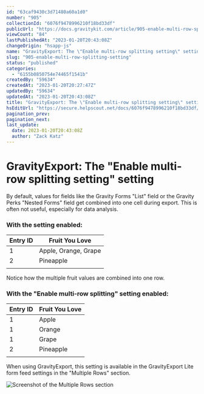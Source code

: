 ```yaml
---
id: "63caf9430c3d71480a60a1d0"
number: "905"
collectionId: "6076f9478996210f18bd33df"
publicUrl: "https://docs.gravitykit.com/article/905-enable-multi-row-splitting-setting"
viewCount: "84"
lastPublishedAt: "2023-01-20T20:43:08Z"
changeOrigin: "hsapp-js"
name: "GravityExport: The \"Enable multi-row splitting setting\" setting"
slug: "905-enable-multi-row-splitting-setting"
status: "published"
categories: 
  - "6155b0850754e74465f1541b"
createdBy: "59634"
createdAt: "2023-01-20T20:27:47Z"
updatedBy: "59634"
updatedAt: "2023-01-20T20:43:08Z"
title: "GravityExport: The \"Enable multi-row splitting setting\" setting"
hsEditUrl: "https://secure.helpscout.net/docs/6076f9478996210f18bd33df/article/63caf9430c3d71480a60a1d0"
pagination_prev: 
pagination_next: 
last_update:
  date: 2023-01-20T20:43:08Z
  author: "Zack Katz"
---
```


# GravityExport: The "Enable multi-row splitting setting" setting

By default, values for fields like the Gravity Forms "List" field or the Gravity Perks "Nested Forms" field get combined into one cell during export. This is often not useful, especially for data analysis.

### With the setting enabled:

| Entry ID | Fruit You Love |
|---|---|
| 1 | Apple, Orange, Grape |
| 2 | Pineapple |
|  |  |

Notice how the multiple fruit values are combined into one row.

### With the "Enable multi-row splitting" setting enabled:

| Entry ID | Fruit You Love |
|---|---|
| 1 | Apple |
| 1 | Orange |
| 1 | Grape |
| 2 | Pineapple |
|  |  |

When using GravityExport, this setting is available in the GravityExport Lite form feed settings in the "Multiple Rows" section.

![Screenshot of the Multiple Rows section](https://i.gravitykit.com/i/mXu0wl+)